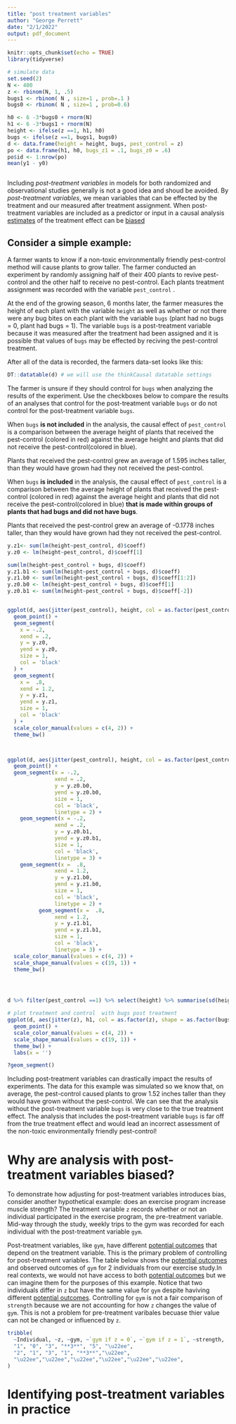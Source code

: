 ```yaml
---
title: "post treatment variables"
author: "George Perrett"
date: "2/1/2022"
output: pdf_document
---
```


```r
knitr::opts_chunk$set(echo = TRUE)
library(tidyverse)

```


```r
# simulate data
set.seed(2)
N <- 400
z <- rbinom(N, 1, .5)
bugs1 <- rbinom( N , size=1 , prob=.1 )
bugs0 <- rbinom( N , size=1 , prob=0.6)

h0 <- 6 -3*bugs0 + rnorm(N)
h1 <- 6 -3*bugs1 + rnorm(N)
height <- ifelse(z ==1, h1, h0)
bugs <- ifelse(z ==1, bugs1, bugs0)
d <- data.frame(height = height, bugs, pest_control = z)
po <- data.frame(h1, h0, bugs_z1 = .1, bugs_z0 = .6)
po$id <- 1:nrow(po)
mean(y1 - y0)



```


Including *post-treatment variables* in models for both randomized and observational studies generally is not a good idea and shoud be avoided. By *post-treatment variables*, we mean variables that can be effected by the treatment and our measured after treatment assignment. When post-treatment variables are included as a predictor or input in a causal analysis [estimates]() of the treatment effect can be [biased]()

## Consider a simple example: 

A farmer wants to know if a non-toxic environmentally friendly pest-control method will cause plants to grow taller. The farmer conducted an experiment by randomly assigning half of their 400 plants to revive pest-control and the other half to receive no pest-control. Each plants treatment assignment was recorded with the variable `pest_control` . 

At the end of the growing season, 6 months later, the farmer measures the height of each plant with the variable `height` as well as whether or not there were any bug bites on each plant with the variable `bugs` (plant had no bugs = 0, plant had bugs = 1). The variable `bugs` is a post-treatment variable because it was measured after the treatment had been assigned and it is possible that values of `bugs` may be effected by reciving the pest-control treatment. 


After all of the data is recorded, the farmers  data-set looks like this: 

```r
DT::datatable(d) # we will use the thinkCausal datatable settings
```



The farmer is unsure if they should control for `bugs` when analyzing the results of the experiment. Use the checkboxes below to compare the results of an analyses that control for the post-treatment variable `bugs` or do not control for the post-treatment variable `bugs`.

When `bugs` **is not included** in the analysis, the causal effect of `pest_control` is a comparison between the average height of plants that received the pest-control (colored in red) against the average height and plants that did not receive the pest-control(colored in blue). 

Plants that received the pest-control grew an average of 1.595 inches taller, than they would have grown had they not received the pest-control. 

When `bugs` **is included** in the analysis, the causal effect of `pest_control` is a comparison between the average height of plants that received the pest-control (colored in red) against the average height and plants that did not receive the pest-control(colored in blue) **that is made within groups of plants that had bugs and did not have bugs**. 

Plants that received the pest-control grew an average of -0.1778 inches taller, than they would have grown had they not received the pest-control. 

```r

y.z1<- sum(lm(height~pest_control, d)$coeff)
y.z0 <- lm(height~pest_control, d)$coeff[1]

sum(lm(height~pest_control + bugs, d)$coeff)
y.z1.b1 <- sum(lm(height~pest_control + bugs, d)$coeff)
y.z1.b0 <- sum(lm(height~pest_control + bugs, d)$coeff[1:2])
y.z0.b0 <- lm(height~pest_control + bugs, d)$coeff[1]
y.z0.b1 <- sum(lm(height~pest_control + bugs, d)$coeff[-2])


ggplot(d, aes(jitter(pest_control), height, col = as.factor(pest_control))) +
  geom_point() +
  geom_segment(
    x = -.2,
    xend = .2,
    y = y.z0,
    yend = y.z0,
    size = 1,
    col = 'black'
  ) +
  geom_segment(
    x =  .8,
    xend = 1.2,
    y = y.z1,
    yend = y.z1,
    size = 1,
    col = 'black'
  ) +
  scale_color_manual(values = c(4, 2)) +
  theme_bw()



ggplot(d, aes(jitter(pest_control), height, col = as.factor(pest_control), shape = as.factor(bugs))) + 
  geom_point() + 
  geom_segment(x = -.2, 
               xend = .2, 
               y = y.z0.b0, 
               yend = y.z0.b0, 
               size = 1, 
               col = 'black', 
               linetype = 2) + 
    geom_segment(x = -.2, 
               xend = .2, 
               y = y.z0.b1, 
               yend = y.z0.b1, 
               size = 1, 
               col = 'black', 
               linetype = 3) + 
    geom_segment(x =  .8, 
               xend = 1.2, 
               y = y.z1.b0, 
               yend = y.z1.b0, 
               size = 1, 
               col = 'black', 
               linetype = 2) + 
          geom_segment(x =  .8, 
               xend = 1.2, 
               y = y.z1.b1, 
               yend = y.z1.b1, 
               size = 1, 
               col = 'black', 
               linetype = 3) +
  scale_color_manual(values = c(4, 2)) + 
  scale_shape_manual(values = c(19, 1)) + 
  theme_bw()




d %>% filter(pest_control ==1) %>% select(height) %>% summarise(sd(height))

# plot treatment and control  with bugs post treatment
ggplot(d, aes(jitter(z), h1, col = as.factor(z), shape = as.factor(bugs))) + 
  geom_point() + 
  scale_color_manual(values = c(4, 2)) + 
  scale_shape_manual(values = c(19, 1)) + 
  theme_bw() + 
  labs(x = '')

?geom_segment()
```

Including post-treatment variables can drastically impact the results of experiments. The data for this example was simulated so we know that, on average, the pest-control caused plants to grow 1.52 inches taller than they would have grown without the pest-control. We can see that the analysis without the post-treatment variable `bugs` is very close to the true treatment effect. The analysis that includes the post-treatment variable `bugs` is far off from the true treatment effect and would lead an incorrect assessment of the non-toxic environmentally friendly pest-control!

# Why are analysis with post-treatment variables biased?

To demonstrate how adjusting for post-treatment variables introduces bias, consider another hypothetical example: does an exercise program increase muscle strength? The treatment variable `z` records whether or not an individual participated in the exercise program, the pre-treatment variable. Mid-way through the study, weekly trips to the gym was recorded for each individual with the post-treatment variable `gym`. 

Post-treatment variables, like `gym`, have different [potential outcomes]() that depend on the treatment variable. This is the primary problem of controlling for post-treatment variables. The table below shows the [potential outcomes]() and observed outcomes of `gym` for 2 individuals from our exercise study.In real contexts, we would not have access to both [potential outcomes]() but we can imagine them for the purposes of this example. Notice that two individuals differ in `z` but have the same value for `gym` despite haviving different [potential outcomes](). Controlling for `gym` is not a fair comparison of `strength` because we are not accounting for how `z` changes the value of `gym`. This is not a problem for pre-treatment varibales becuase thier value can not be changed or influenced by `z`. 



```r

tribble(
  ~Individual, ~z, ~gym, ~`gym if z = 0`, ~`gym if z = 1`, ~strength, 
  "1", "0", "3", "**3**", "5", "\u22ee",
  "2", "1", "3", "1", "**3**","\u22ee", 
  "\u22ee","\u22ee","\u22ee","\u22ee","\u22ee","\u22ee",
)
```

# Identifying post-treatment variables in practice